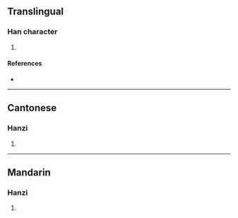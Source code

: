 {{character info/new}}
==Translingual==

===Han character===
{{Han char|rn=75|rad=木|as=09|sn=13|four=|canj=DMWV|ids=⿰木要}}

# {{defn|Han|sort=木09}}

====References====
* {{Han ref|kx=0538.250|dkj=15107|dj=0926.070|hdz=21245.060|uh=6946|ud=26950}}

----

==Cantonese==

===Hanzi===
{{yue-hanzi|jyut=[[jiu1]]|y=yiu1}}

# {{defn|lang=yue|sort=木09}}

----

==Mandarin==

===Hanzi===
{{cmn-hanzi|pin=[[yāo]] ([[yao1]])|wg=yao<sup>1</sup>}}

# {{defn|lang=cmn|sort=木09}}